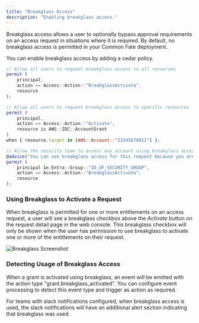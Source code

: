 ```yaml
---
title: "Breakglass Access"
description: "Enabling breakglass access."
---
```


Breakglass access allows a user to optionally bypass approval requirements on an access request in situations where it is required.
By default, no breakglass access is permitted in your Common Fate deployment.

You can enable breakglass access by adding a cedar policy.


```js
// Allow all users to request breakglass access to all resources
permit (
    principal,
    action == Access::Action::"BreakglassActivate",
    resource
);

// Allow all users to request breakglass access to specific resources
permit (
    principal,
    action == Access::Action::"Activate",
    resource is AWS::IDC::AccountGrant
)
when { resource.target in [AWS::Account::"12345678912"] };

// Allow the security team to access any account using breakglass access
@advice("You can use breakglass access for this request because you are on the security team")
permit (
    principal in Entra::Group::"ID_OF_SECURITY_GROUP",
    action == Access::Action::"BreakglassActivate",
    resource
);
```

### Using Breakglass to Activate a Request

When breakglass is permitted for one or more entitlements on an access request, a user will see a breakglass checkbox above the *Activate* button on the request detail page in the web console.
This breakglass checkbox will only be shown when the user has permission to use breakglass to activate one or more of the entitlements on their request.

![Breakglass Screenshot](assets/breakglass-screenshot.png)

### Detecting Usage of Breakglass Access

When a grant is activated using breakglass, an event will be emitted with the action type "grant.breakglass_activated".
You can configure event processing to detect this event type and trigger as action as required.

For teams with slack notifications configured, when breakglass access is used, the slack notifications will have an additional alert section indicating that breakglass was used.

